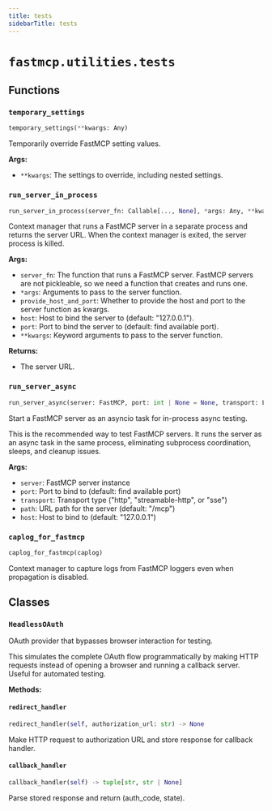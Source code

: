 ```yaml
---
title: tests
sidebarTitle: tests
---
```


# `fastmcp.utilities.tests`

## Functions

### `temporary_settings` <sup><a href="https://github.com/jlowin/fastmcp/blob/main/src/fastmcp/utilities/tests.py#L25" target="_blank"><Icon icon="github" style="width: 14px; height: 14px;" /></a></sup>

```python
temporary_settings(**kwargs: Any)
```


Temporarily override FastMCP setting values.

**Args:**
- `**kwargs`: The settings to override, including nested settings.


### `run_server_in_process` <sup><a href="https://github.com/jlowin/fastmcp/blob/main/src/fastmcp/utilities/tests.py#L76" target="_blank"><Icon icon="github" style="width: 14px; height: 14px;" /></a></sup>

```python
run_server_in_process(server_fn: Callable[..., None], *args: Any, **kwargs: Any) -> Generator[str, None, None]
```


Context manager that runs a FastMCP server in a separate process and
returns the server URL. When the context manager is exited, the server process is killed.

**Args:**
- `server_fn`: The function that runs a FastMCP server. FastMCP servers are
not pickleable, so we need a function that creates and runs one.
- `*args`: Arguments to pass to the server function.
- `provide_host_and_port`: Whether to provide the host and port to the server function as kwargs.
- `host`: Host to bind the server to (default\: "127.0.0.1").
- `port`: Port to bind the server to (default\: find available port).
- `**kwargs`: Keyword arguments to pass to the server function.

**Returns:**
- The server URL.


### `run_server_async` <sup><a href="https://github.com/jlowin/fastmcp/blob/main/src/fastmcp/utilities/tests.py#L144" target="_blank"><Icon icon="github" style="width: 14px; height: 14px;" /></a></sup>

```python
run_server_async(server: FastMCP, port: int | None = None, transport: Literal['http', 'streamable-http', 'sse'] = 'http', path: str = '/mcp', host: str = '127.0.0.1') -> AsyncGenerator[str, None]
```


Start a FastMCP server as an asyncio task for in-process async testing.

This is the recommended way to test FastMCP servers. It runs the server
as an async task in the same process, eliminating subprocess coordination,
sleeps, and cleanup issues.

**Args:**
- `server`: FastMCP server instance
- `port`: Port to bind to (default\: find available port)
- `transport`: Transport type ("http", "streamable-http", or "sse")
- `path`: URL path for the server (default\: "/mcp")
- `host`: Host to bind to (default\: "127.0.0.1")


### `caplog_for_fastmcp` <sup><a href="https://github.com/jlowin/fastmcp/blob/main/src/fastmcp/utilities/tests.py#L224" target="_blank"><Icon icon="github" style="width: 14px; height: 14px;" /></a></sup>

```python
caplog_for_fastmcp(caplog)
```


Context manager to capture logs from FastMCP loggers even when propagation is disabled.


## Classes

### `HeadlessOAuth` <sup><a href="https://github.com/jlowin/fastmcp/blob/main/src/fastmcp/utilities/tests.py#L235" target="_blank"><Icon icon="github" style="width: 14px; height: 14px;" /></a></sup>


OAuth provider that bypasses browser interaction for testing.

This simulates the complete OAuth flow programmatically by making HTTP requests
instead of opening a browser and running a callback server. Useful for automated testing.


**Methods:**

#### `redirect_handler` <sup><a href="https://github.com/jlowin/fastmcp/blob/main/src/fastmcp/utilities/tests.py#L248" target="_blank"><Icon icon="github" style="width: 14px; height: 14px;" /></a></sup>

```python
redirect_handler(self, authorization_url: str) -> None
```

Make HTTP request to authorization URL and store response for callback handler.


#### `callback_handler` <sup><a href="https://github.com/jlowin/fastmcp/blob/main/src/fastmcp/utilities/tests.py#L254" target="_blank"><Icon icon="github" style="width: 14px; height: 14px;" /></a></sup>

```python
callback_handler(self) -> tuple[str, str | None]
```

Parse stored response and return (auth_code, state).

